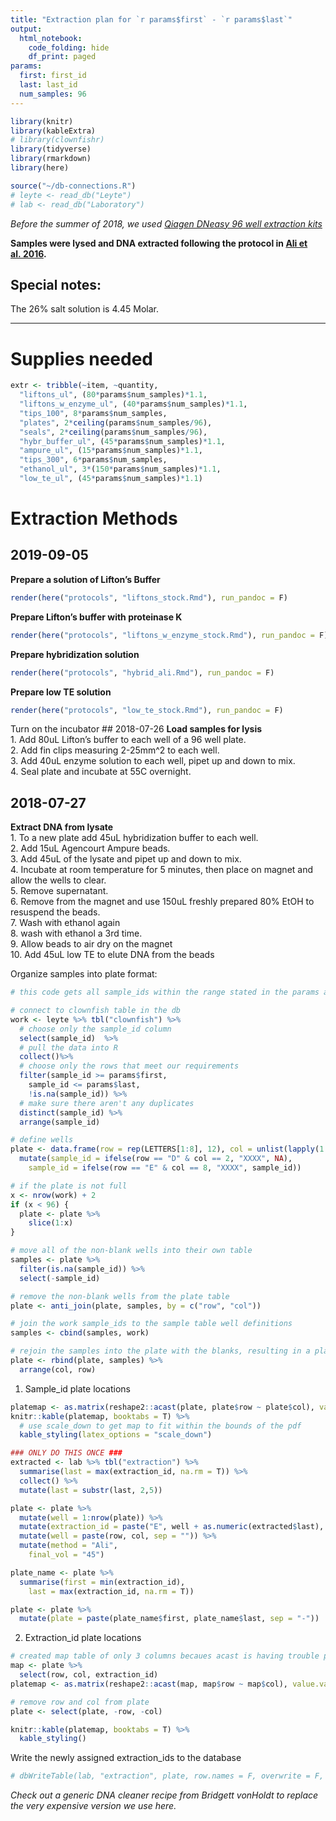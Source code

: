 ```yaml
---
title: "Extraction plan for `r params$first` - `r params$last`"
output:
  html_notebook:
    code_folding: hide
    df_print: paged
params:
  first: first_id
  last: last_id
  num_samples: 96
---
```

```r
library(knitr)
library(kableExtra)
# library(clownfishr)
library(tidyverse)
library(rmarkdown)
library(here)

source("~/db-connections.R")
# leyte <- read_db("Leyte")
# lab <- read_db("Laboratory")
```
*Before the summer of 2018, we used [Qiagen DNeasy 96 well extraction kits](01_extract_qiagen.nb.html)*

**Samples were lysed and DNA extracted following the protocol in [Ali et al. 2016](https://doi.org/10.1534/genetics.115.183665).**

## Special notes:  
 The 26% salt solution is 4.45 Molar.

_________  

# Supplies needed
```r
extr <- tribble(~item, ~quantity,
  "liftons_ul", (80*params$num_samples)*1.1,
  "liftons_w_enzyme_ul", (40*params$num_samples)*1.1,
  "tips_100", 8*params$num_samples,
  "plates", 2*ceiling(params$num_samples/96),
  "seals", 2*ceiling(params$num_samples/96),
  "hybr_buffer_ul", (45*params$num_samples)*1.1,
  "ampure_ul", (15*params$num_samples)*1.1,
  "tips_300", 6*params$num_samples,
  "ethanol_ul", 3*(150*params$num_samples)*1.1,
  "low_te_ul", (45*params$num_samples)*1.1) 
```

# Extraction Methods


## 2019-09-05
**Prepare a solution of Lifton's Buffer**
```r
render(here("protocols", "liftons_stock.Rmd"), run_pandoc = F)
```

**Prepare Lifton's buffer with proteinase K**
```r
render(here("protocols", "liftons_w_enzyme_stock.Rmd"), run_pandoc = F)
```

**Prepare hybridization solution**
```r
render(here("protocols", "hybrid_ali.Rmd"), run_pandoc = F)
```

**Prepare low TE solution**
```r
render(here("protocols", "low_te_stock.Rmd"), run_pandoc = F)
```



Turn on the incubator
## 2018-07-26
**Load samples for lysis**  
1. Add 80uL Lifton's buffer to each well of a 96 well plate.  
2. Add fin clips measuring 2-25mm^2 to each well.  
3. Add 40uL enzyme solution to each well, pipet up and down to mix.  
4. Seal plate and incubate at 55C overnight.  

## 2018-07-27  
**Extract DNA from lysate**  
1. To a new plate add 45uL hybridization buffer to each well.  
2. Add 15uL Agencourt Ampure beads.  
3. Add 45uL of the lysate and pipet up and down to mix.  
4. Incubate at room temperature for 5 minutes, then place on magnet and allow the wells to clear.  
5.  Remove supernatant.  
6. Remove from the magnet and use 150uL freshly prepared 80% EtOH to resuspend the beads.  
7. Wash with ethanol again  
8. wash with ethanol a 3rd time.  
9. Allow beads to air dry on the magnet   
10. Add 45uL low TE to elute DNA from the beads  

Organize samples into plate format: 

```r
# this code gets all sample_ids within the range stated in the params above.

# connect to clownfish table in the db
work <- leyte %>% tbl("clownfish") %>%
  # choose only the sample_id column
  select(sample_id)  %>% 
  # pull the data into R
  collect()%>% 
  # choose only the rows that meet our requirements
  filter(sample_id >= params$first, 
    sample_id <= params$last, 
    !is.na(sample_id)) %>% 
  # make sure there aren't any duplicates
  distinct(sample_id) %>% 
  arrange(sample_id)

# define wells
plate <- data.frame(row = rep(LETTERS[1:8], 12), col = unlist(lapply(1:12, rep, 8))) %>% 
  mutate(sample_id = ifelse(row == "D" & col == 2, "XXXX", NA), 
    sample_id = ifelse(row == "E" & col == 8, "XXXX", sample_id))

# if the plate is not full
x <- nrow(work) + 2
if (x < 96) {
  plate <- plate %>% 
    slice(1:x)
}

# move all of the non-blank wells into their own table
samples <- plate %>% 
  filter(is.na(sample_id)) %>% 
  select(-sample_id)

# remove the non-blank wells from the plate table
plate <- anti_join(plate, samples, by = c("row", "col"))

# join the work sample_ids to the sample table well definitions
samples <- cbind(samples, work)

# rejoin the samples into the plate with the blanks, resulting in a plate of defined wells for samples and blanks.
plate <- rbind(plate, samples) %>% 
  arrange(col, row)

```
1. Sample_id plate locations
```r
platemap <- as.matrix(reshape2::acast(plate, plate$row ~ plate$col), value.var = plate$sample_id)
knitr::kable(platemap, booktabs = T) %>% 
  # use scale_down to get map to fit within the bounds of the pdf
  kable_styling(latex_options = "scale_down")
```
```r
### ONLY DO THIS ONCE ###
extracted <- lab %>% tbl("extraction") %>% 
  summarise(last = max(extraction_id, na.rm = T)) %>% 
  collect() %>% 
  mutate(last = substr(last, 2,5))

plate <- plate %>% 
  mutate(well = 1:nrow(plate)) %>% 
  mutate(extraction_id = paste("E", well + as.numeric(extracted$last), sep = "")) %>% 
  mutate(well = paste(row, col, sep = "")) %>% 
  mutate(method = "Ali", 
    final_vol = "45")

plate_name <- plate %>% 
  summarise(first = min(extraction_id), 
    last = max(extraction_id, na.rm = T))

plate <- plate %>% 
  mutate(plate = paste(plate_name$first, plate_name$last, sep = "-"))
```
2. Extraction_id plate locations
```r
# created map table of only 3 columns becaues acast is having trouble parsing out which columns to use
map <- plate %>%
  select(row, col, extraction_id)
platemap <- as.matrix(reshape2::acast(map, map$row ~ map$col), value.var = map$extraction_id)

# remove row and col from plate
plate <- select(plate, -row, -col)

knitr::kable(platemap, booktabs = T) %>% 
  kable_styling()

```
Write the newly assigned extraction_ids to the database
```r

# dbWriteTable(lab, "extraction", plate, row.names = F, overwrite = F, append = T)

```

*Check out a generic DNA cleaner recipe from Bridgett vonHoldt to replace the very expensive version we use here.*
